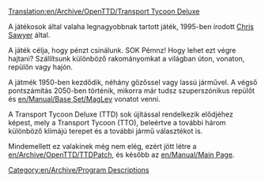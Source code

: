 [[Translation:en/Archive/OpenTTD/Transport Tycoon Deluxe]]
[[Category:en/Archive/Program Descriptions]]

A játékosok által valaha legnagyobbnak tartott játék, 1995-ben írodott [http://www.chrissawyer.com Chris Sawyer] által.

A játék célja, hogy pénzt csinálunk. SOK Pémnz!
Hogy lehet ezt végre hajtani? Szállítsunk különböző rakományomkat a világban úton, vonaton, repülőn vagy hajón.

A játmék 1950-ben kezdődik, néhány gőzőssel vagy lassú járművel. A végső pontszámítás 2050-ben történik, mikorra már tudsz szuperszónikus repülőt és [[en/Manual/Base Set/MagLev]] vonatot venni.

A Transport Tycoon Deluxe (TTD) sok újítással rendelkezik elődjéhez képest, mely a Transport Tycoon (TTO),  beleértve a további három különböző klímájú terepet és a további jármű választékot is.

Mindemellett ez valakinek még nem elég, ezért jött létre a [[en/Archive/OpenTTD/TTDPatch]], és később az [[en/Manual/Main Page]].